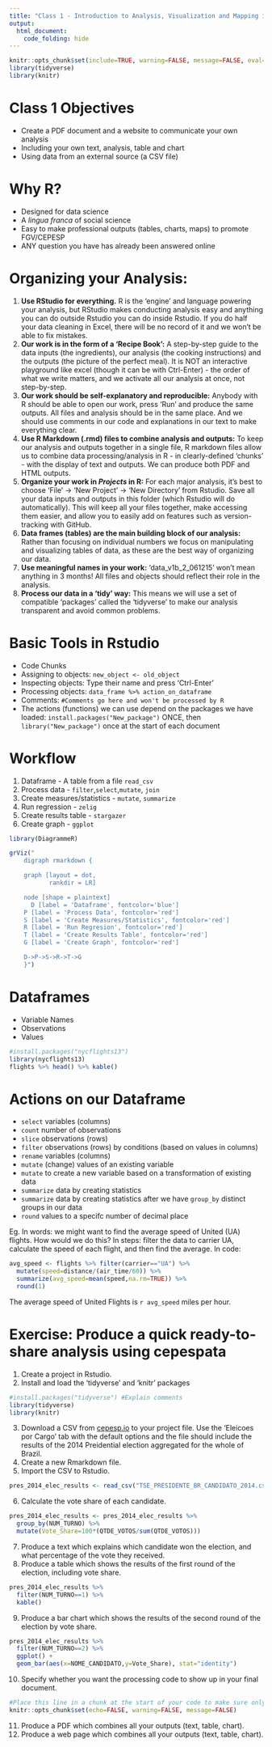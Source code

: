 ```yaml
---
title: "Class 1 - Introduction to Analysis, Visualization and Mapping in R"
output: 
  html_document:
    code_folding: hide
---
```


```r
knitr::opts_chunk$set(include=TRUE, warning=FALSE, message=FALSE, eval=FALSE)
library(tidyverse)
library(knitr)
```


# Class 1 Objectives

- Create a PDF document and a website to communicate your own analysis
- Including your own text, analysis, table and chart
- Using data from an external source (a CSV file)

# Why R?
- Designed for data science
- A *lingua franca* of social science
- Easy to make professional outputs (tables, charts, maps) to promote FGV/CEPESP
- ANY question you have has already been answered online

# Organizing your Analysis:

1. **Use RStudio for everything.** R is the 'engine' and language powering your analysis, but RStudio makes conducting analysis easy and anything you can do outside Rstudio you can do inside Rstudio. If you do half your data cleaning in Excel, there will be no record of it and we won't be able to fix mistakes. 
2. **Our work is in the form of a 'Recipe Book':** A step-by-step guide to the data inputs (the ingredients), our analysis (the cooking instructions) and the outputs (the picture of the perfect meal). It is NOT an interactive playground like excel (though it can be with Ctrl-Enter) - the order of what we write matters, and we activate all our analysis at once, not step-by-step.
3. **Our work should be self-explanatory and reproducible:** Anybody with R should be able to open our work, press 'Run' and produce the same outputs. All files and analysis should be in the same place. And we should use comments in our code and explanations in our text to make everything clear. 
4. **Use R Markdown (.rmd) files to combine analysis and outputs:** To keep our analysis and outputs together in a single file, R markdown files allow us to combine data processing/analysis in R - in clearly-defined 'chunks' - with the display of text and outputs. We can produce both PDF and HTML outputs. 
5. **Organize your work in *Projects* in R:** For each major analysis, it's best to choose 'File' -> 'New Project' -> 'New Directory' from Rstudio. Save all your data inputs and outputs in this folder (which Rstudio will do automatically). This will keep all your files together, make accessing them easier, and allow you to easily add on features such as version-tracking with GitHub.
6. **Data frames (tables) are the main building block of our analysis:** Rather than focusing on individual numbers we focus on manipulating and visualizing tables of data, as these are the best way of organizing our data.
7. **Use meaningful names in your work:** 'data_v1b_2_061215' won't mean anything in 3 months! All files and objects should reflect their role in the analysis. 
8. **Process our data in a 'tidy' way:** This means we will use a set of compatible 'packages' called the 'tidyverse' to make our analysis transparent and avoid common problems.

# Basic Tools in Rstudio
- Code Chunks
- Assigning to objects: `new_object <- old_object`
- Inspecting objects: Type their name and press 'Ctrl-Enter'
- Processing objects: `data_frame %>% action_on_dataframe`
- Comments: `#Comments go here and won't be processed by R`
- The actions (functions) we can use depend on the packages we have loaded: `install.packages("New_package")` ONCE, then `library("New_package")` once at the start of each document

# Workflow

1. Dataframe - A table from a file `read_csv`
2. Process data - `filter`,`select`,`mutate`, `join`
3. Create measures/statistics - `mutate`, `summarize`
4. Run regression - `zelig`
5. Create results table - `stargazer`
6. Create graph - `ggplot`

```r
library(DiagrammeR)

grViz("
	digraph rmarkdown {

    graph [layout = dot,
           rankdir = LR]

    node [shape = plaintext]
	  D [label = 'Dataframe', fontcolor='blue']
    P [label = 'Process Data', fontcolor='red']
    S [label = 'Create Measures/Statistics', fontcolor='red']
    R [label = 'Run Regresion', fontcolor='red']
    T [label = 'Create Results Table', fontcolor='red']
    G [label = 'Create Graph', fontcolor='red']

    D->P->S->R->T->G
	}")

```


# Dataframes
- Variable Names
- Observations
- Values

```r
#install.packages("nycflights13")
library(nycflights13)
flights %>% head() %>% kable()

```

# Actions on our Dataframe
- `select` variables (columns)
- `count` number of observations
- `slice` observations (rows)
- `filter` observations (rows) by conditions (based on values in columns)
- `rename` variables (columns)
- `mutate` (change) values of an existing variable
- `mutate` to create a new variable based on a transformation of existing data
- `summarize` data by creating statistics
- `summarize` data by creating statistics after we have `group_by` distinct groups in our data
- `round` values to a specifc number of decimal place

Eg. In words: we might want to find the average speed of United (UA) flights. How would we do this?
In steps: filter the data to carrier UA, calculate the speed of each flight, and then find the average. 
In code:
```r
avg_speed <- flights %>% filter(carrier=="UA") %>% 
  mutate(speed=distance/(air_time/60)) %>% 
  summarize(avg_speed=mean(speed,na.rm=TRUE)) %>%
  round(1)
```

The average speed of United Flights is `r avg_speed` miles per hour.

# Exercise: Produce a quick ready-to-share analysis using cepespata

1. Create a project in Rstudio.
2. Install and load the 'tidyverse' and 'knitr' packages
```r
#install.packages("tidyverse") #Explain comments
library(tidyverse)
library(knitr)
```

3. Download a CSV from [cepesp.io](cepesp.io) to your project file. Use the 'Eleicoes por Cargo' tab with the default options and the file should include the results of the 2014 Preidential election aggregated for the whole of Brazil.
4. Create a new Rmarkdown file. 
5. Import the CSV to Rstudio.
```r
pres_2014_elec_results <- read_csv("TSE_PRESIDENTE_BR_CANDIDATO_2014.csv")
```

6. Calculate the vote share of each candidate. 
```r
pres_2014_elec_results <- pres_2014_elec_results %>% 
  group_by(NUM_TURNO) %>% 
  mutate(Vote_Share=100*(QTDE_VOTOS/sum(QTDE_VOTOS)))
```

7. Produce a text which explains which candidate won the election, and what percentage of the vote they received. 
8. Produce a table which shows the results of the first round of the election, including vote share.
```r
pres_2014_elec_results %>% 
  filter(NUM_TURNO==1) %>% 
  kable()
```

9. Produce a bar chart which shows the results of the second round of the election by vote share.

```r
pres_2014_elec_results %>% 
  filter(NUM_TURNO==2) %>% 
  ggplot() + 
  geom_bar(aes(x=NOME_CANDIDATO,y=Vote_Share), stat="identity")
```

10. Specify whether you want the processing code to show up in your final document.
```r
#Place this line in a chunk at the start of your code to make sure only the outputs appear
knitr::opts_chunk$set(echo=FALSE, warning=FALSE, message=FALSE)
```

11. Produce a PDF which combines all your outputs (text, table, chart).
12. Produce a web page which combines all your outputs (text, table, chart).
